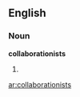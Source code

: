 ==English==

===Noun===
'''collaborationists'''

# {{plural of|[[collaborationist]]}}

[[ar:collaborationists]]